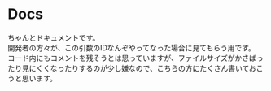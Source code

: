 # Docs
ちゃんとドキュメントです。  
開発者の方々が、この引数のIDなんぞやってなった場合に見てもらう用です。  
コード内にもコメントを残そうとは思っていますが、ファイルサイズがかさばったり見にくくなったりするのが少し嫌なので、こちらの方にたくさん書いておこうと思います。